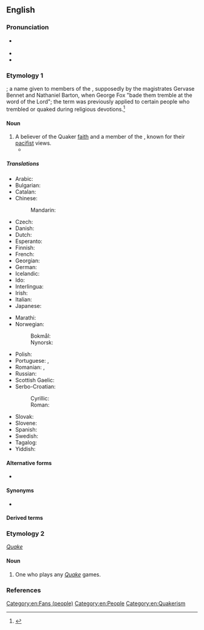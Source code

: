 {{also|quaker|Quäker}}
==English==

===Pronunciation===
* {{a|GA}} {{IPA|en|/ˈkweɪkɚ/}}
* {{audio|en|LL-Q1860 (eng)-Vealhurl-Quaker.wav|Audio (Southern England)}}
* {{rhymes|en|eɪkə(ɹ)|s=2}}

===Etymology 1===
{{suffix|en|quake|er|id2=agent noun}}; a name given to members of the {{w|Religious Society of Friends}}, supposedly by the magistrates Gervase Bennet and Nathaniel Barton, when George Fox "bade them tremble at the word of the Lord"; the term was previously applied to certain people who trembled or quaked during religious devotions.<ref>{{cite-book|en|year=1886|author=George Fox|title=The Autobiography of George Fox: From His Journal|publisher=CCEL|isbn=9781610250849}}</ref>

====Noun====
{{en-noun}}

# A believer of the Quaker [[faith]] and a member of the {{w|Society of Friends}}, known for their [[pacifist]] views.
#* {{RQ:Landon Francesca Carrara|page=35|volume=I|text=The demon of fanaticism was the shape which it took with us; and verily, what with religious republicans, harmonists, '''quakers''', fifth-monarchy men, Presbyterians, and the reign of the saints upon earth, it needs the strong hand of a Cromwell to reduce the spiritual chaos to any sort of order.}}

=====Translations=====
{{trans-top|believer of the Quaker faith}}
* Arabic: {{t|ar|كويكر}}
* Bulgarian: {{t|bg|квакер|m}}
* Catalan: {{t|ca|quàquer|m}}
* Chinese:
*: Mandarin: {{t-needed|cmn}}
* Czech: {{t|cs|kvaker|m}}
* Danish: {{t|da|kvæker|c}}
* Dutch: {{t+|nl|quaker|m}}
* Esperanto: {{t|eo|kvakero}}
* Finnish: {{t+|fi|kveekari}}
* French: {{t+|fr|quaker|m}}
* Georgian: {{t|ka|კვაკერი}}
* German: {{t+|de|Quäker|m}}
* Icelandic: {{t|is|kvekari|m}}
* Ido: {{t+|io|quakero}}
* Interlingua: {{t|ia|quakero}}
* Irish: {{t|ga|Caecar|m}}
* Italian: {{t+|it|quacchero|m}}
* Japanese: {{t|ja|クエーカー教徒|tr=クエーカーきょうと, Kuēkā kyōto}}
{{trans-mid}}
* Marathi: {{t|mr|क्वेकर}}
* Norwegian:
*: Bokmål: {{t|nb|kveker|m}}
*: Nynorsk: {{t|nn|kvekar|m}}
* Polish: {{t+|pl|kwakier|m-pr}}
* Portuguese: {{t+|pt|quacre|m|f}}, {{t|pt|quáquer|m|f}}
* Romanian: {{t+|ro|quaker|m}}, {{t+|ro|quakeră|f}}
* Russian: {{t+|ru|ква́кер|m}}
* Scottish Gaelic: {{t|gd|Cuaigear|m}}
* Serbo-Croatian:
*: Cyrillic: {{t|sh|кве̏кер|m}}
*: Roman: {{t+|sh|kvȅker|m}}
* Slovak: {{t|sk|kvaker|m}}
* Slovene: {{t|sl|kveker|m}}
* Spanish: {{t|es|cuáquero}}
* Swedish: {{t+|sv|kväkare}}
* Tagalog: {{t|tl|kuwakero}}
* Yiddish: {{t|yi|קוואַקער|m}}
{{trans-bottom}}

====Alternative forms====
* {{l|en|Quacker}} {{q|uncommon|possibly obsolete}}

====Synonyms====
* {{l|en|autem quaver}} {{qualifier|archaic cant}}

====Derived terms====
{{der2|en|Quaker gun|Quakerism|Quakerly|Quakers Yard}}

===Etymology 2===
''[[w:Quake_(series)|Quake]]'' {{suffix|en||er}}

====Noun====
{{en-noun}}

# {{lb|en|video games}} One who plays any ''[[w:Quake_(series)|Quake]]'' games.

===References===
<references/>

[[Category:en:Fans (people)]]
[[Category:en:People]]
[[Category:en:Quakerism]]